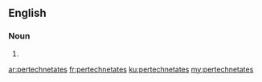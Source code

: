 ==English==

===Noun===
{{head|en|plural}}

# {{plural of|pertechnetate|lang=en}}

[[ar:pertechnetates]]
[[fr:pertechnetates]]
[[ku:pertechnetates]]
[[my:pertechnetates]]